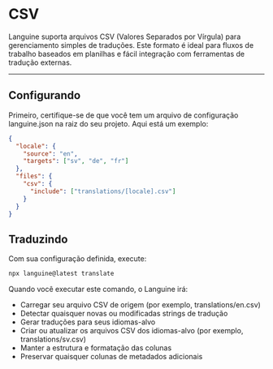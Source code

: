# CSV

Languine suporta arquivos CSV (Valores Separados por Vírgula) para gerenciamento simples de traduções. Este formato é ideal para fluxos de trabalho baseados em planilhas e fácil integração com ferramentas de tradução externas.

---

## Configurando

Primeiro, certifique-se de que você tem um arquivo de configuração languine.json na raiz do seu projeto. Aqui está um exemplo:

```json
{
  "locale": {
    "source": "en",
    "targets": ["sv", "de", "fr"]
  },
  "files": {
    "csv": {
      "include": ["translations/[locale].csv"]
    }
  }
}
```

## Traduzindo

Com sua configuração definida, execute:

```bash
npx languine@latest translate
```

Quando você executar este comando, o Languine irá:

- Carregar seu arquivo CSV de origem (por exemplo, translations/en.csv)
- Detectar quaisquer novas ou modificadas strings de tradução
- Gerar traduções para seus idiomas-alvo
- Criar ou atualizar os arquivos CSV dos idiomas-alvo (por exemplo, translations/sv.csv)
- Manter a estrutura e formatação das colunas
- Preservar quaisquer colunas de metadados adicionais
